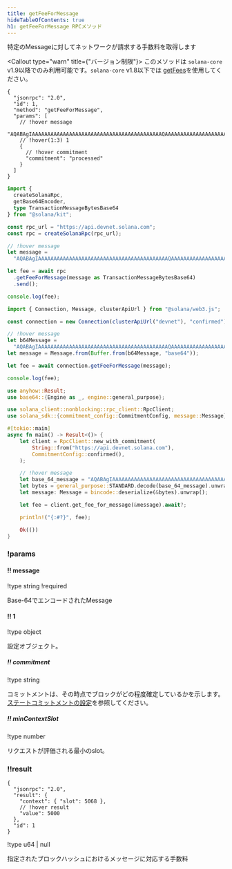 ```yaml
---
title: getFeeForMessage
hideTableOfContents: true
h1: getFeeForMessage RPCメソッド
---
```


特定のMessageに対してネットワークが請求する手数料を取得します

<Callout type="warn" title={"バージョン制限"}>
  このメソッドは `solana-core` v1.9以降でのみ利用可能です。`solana-core`
  v1.8以下では [getFees](/docs/rpc/deprecated/getfees)を使用してください。
</Callout>

<APIMethod>

```jsonc !!request curl
{
  "jsonrpc": "2.0",
  "id": 1,
  "method": "getFeeForMessage",
  "params": [
    // !hover message
    "AQABAgIAAAAAAAAAAAAAAAAAAAAAAAAAAAAAAAAAAAAAAAAAAQAAAAAAAAAAAAAAAAAAAAAAAAAAAAAAAAAAAAAAAAAAAAAAAAAAAAAAAAAAAAAAAAAAAAAAAAAAAAAAAAAAAAEBAQAA",
    // !hover(1:3) 1
    {
      // !hover commitment
      "commitment": "processed"
    }
  ]
}
```

```ts !!request title="Kit"
import {
  createSolanaRpc,
  getBase64Encoder,
  type TransactionMessageBytesBase64
} from "@solana/kit";

const rpc_url = "https://api.devnet.solana.com";
const rpc = createSolanaRpc(rpc_url);

// !hover message
let message =
  "AQABAgIAAAAAAAAAAAAAAAAAAAAAAAAAAAAAAAAAAAAAAAAAAQAAAAAAAAAAAAAAAAAAAAAAAAAAAAAAAAAAAAAAAAAAAAAAAAAAAAAAAAAAAAAAAAAAAAAAAAAAAAAAAAAAAAEBAQAA";

let fee = await rpc
  .getFeeForMessage(message as TransactionMessageBytesBase64)
  .send();

console.log(fee);
```

```ts !!request title="web3.js"
import { Connection, Message, clusterApiUrl } from "@solana/web3.js";

const connection = new Connection(clusterApiUrl("devnet"), "confirmed");

// !hover message
let b64Message =
  "AQABAgIAAAAAAAAAAAAAAAAAAAAAAAAAAAAAAAAAAAAAAAAAAQAAAAAAAAAAAAAAAAAAAAAAAAAAAAAAAAAAAAAAAAAAAAAAAAAAAAAAAAAAAAAAAAAAAAAAAAAAAAAAAAAAAAEBAQAA";
let message = Message.from(Buffer.from(b64Message, "base64"));

let fee = await connection.getFeeForMessage(message);

console.log(fee);
```

```rs !!request title="Rust"
use anyhow::Result;
use base64::{Engine as _, engine::general_purpose};

use solana_client::nonblocking::rpc_client::RpcClient;
use solana_sdk::{commitment_config::CommitmentConfig, message::Message};

#[tokio::main]
async fn main() -> Result<()> {
    let client = RpcClient::new_with_commitment(
        String::from("https://api.devnet.solana.com"),
        CommitmentConfig::confirmed(),
    );

    // !hover message
    let base_64_message = "AQABAgIAAAAAAAAAAAAAAAAAAAAAAAAAAAAAAAAAAAAAAAAAAQAAAAAAAAAAAAAAAAAAAAAAAAAAAAAAAAAAAAAAAAAAAAAAAAAAAAAAAAAAAAAAAAAAAAAAAAAAAAAAAAAAAAEBAQAA";
    let bytes = general_purpose::STANDARD.decode(base_64_message).unwrap();
    let message: Message = bincode::deserialize(&bytes).unwrap();

    let fee = client.get_fee_for_message(&message).await?;

    println!("{:#?}", fee);

    Ok(())
}
```

### !params

#### !! message

!type string !required

Base-64でエンコードされたMessage

#### !! 1

!type object

設定オブジェクト。

##### !! commitment

!type string

コミットメントは、その時点でブロックがどの程度確定しているかを示します。
[ステートコミットメントの設定](/docs/rpc#configuring-state-commitment)を参照してください。

##### !! minContextSlot

!type number

リクエストが評価される最小のslot。

### !!result

```jsonc !response
{
  "jsonrpc": "2.0",
  "result": {
    "context": { "slot": 5068 },
    // !hover result
    "value": 5000
  },
  "id": 1
}
```

!type u64 | null

指定されたブロックハッシュにおけるメッセージに対応する手数料

</APIMethod>
